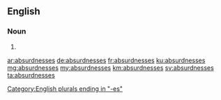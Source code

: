 ==English==

===Noun===
{{head|en|noun plural form}}

# {{plural of|absurdness|lang=en}}

[[Category:English plurals ending in "-es"]]

[[ar:absurdnesses]]
[[de:absurdnesses]]
[[fr:absurdnesses]]
[[ku:absurdnesses]]
[[mg:absurdnesses]]
[[my:absurdnesses]]
[[km:absurdnesses]]
[[sv:absurdnesses]]
[[ta:absurdnesses]]